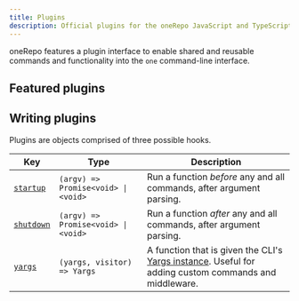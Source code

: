 ```yaml
---
title: Plugins
description: Official plugins for the oneRepo JavaScript and TypeScript monorepo toolchain.
---
```



oneRepo features a plugin interface to enable shared and reusable commands and functionality into the `one` command-line interface.

## Featured plugins

<CardGrid>
	<LinkCard
		title="Docgen"
		description="Generate Markdown documentation for the oneRepo CLI in your repository."
		href="docgen/"
	/>
	<LinkCardImage
		image={Eslint}
		title="ESLint"
		description="Run ESLint across your repo."
		href="eslint/"
	/>
	<LinkCardImage
		image={Jest}
		title="Jest"
		description="Run Jest tests across your repo."
		href="jest/"
	/>
	<LinkCard
		title="Performance Writer"
		description="Example plugin for monitoring performance of commands run in your repository."
		href="performance-writer/"
	/>
	<LinkCardImage
		image={Prettier}
		title="Prettier"
		description="Format files with Preggier."
		href="prettier/"
	/>
	<LinkCardImage
		image={TypeScript}
		title="TypeScript"
		description="Automatically sync tsconfig project references and run tsc through the oneRepo CLI."
		href="typescript/"
	/>
	<LinkCardImage
		image={Vitest}
		title="Vitest"
		description="Run Vitest tests across your repo."
		href="vitest/"
	/>
</CardGrid>

## Writing plugins

Plugins are objects comprised of three possible hooks.

| Key                          | Type                                | Description                                                                                                                                      |
| ---------------------------- | ----------------------------------- | ------------------------------------------------------------------------------------------------------------------------------------------------ |
| [`startup`](/api/#startup)   | `(argv) => Promise<void> \| <void>` | Run a function _before_ any and all commands, after argument parsing.                                                                            |
| [`shutdown`](/api/#shutdown) | `(argv) => Promise<void> \| <void>` | Run a function _after_ any and all commands, after argument parsing.                                                                             |
| [`yargs`](/api/#yargs)       | `(yargs, visitor) => Yargs`         | A function that is given the CLI's [Yargs instance](https://yargs.js.org/docs/#api-reference). Useful for adding custom commands and middleware. |
